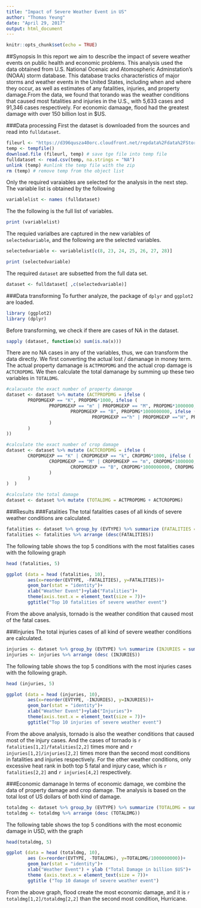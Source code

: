 ```yaml
---
title: "Impact of Severe Weather Event in US"
author: "Thomas Yeung"
date: "April 29, 2017"
output: html_document
---
```


```r
knitr::opts_chunk$set(echo = TRUE)
```

##Synopsis 
In this report we aim to describe the impact of severe weather events on public health and economic problems. This analysis used the data obtained from U.S. National Ocenaic and Atomospheric Adminstation's (NOAA) storm database. This database tracks characteristics of major storms and weather events in the United States, including when and where they occur, as well as estimates of any fatalities, injuries, and property damage.From the data, we found that torando was the weather conditions that caused most fatalities and injuries in the U.S., with 5,633 cases and 91,346 cases respectively. For economic damaage, flood had the greatest damage with over 150 billion lost in $US. 

###Data processing
First the dataset is downloaded from the sources and read into `fulldataset`. 
```r
fileurl <- "https://d396qusza40orc.cloudfront.net/repdata%2Fdata%2FStormData.csv.bz2"
temp <- tempfile()
download.file (fileurl, temp) # save tge file into temp file
fulldataset <- read.csv(temp, na.strings = "NA")
unlink (temp) #unlink the temp file with the zip
rm (temp) # remove temp from the object list
```

Only the required varaiables are selected for the analysis in the next step. The variable list is obtained by the following
```r
variablelist <- names (fulldataset)
```
The the following is the full list of variables. 
```r
print (variablelist)
```

The requied varialbes are captured in the new variables of `selectedvariable`, and the following are the selected variables.
```r
selectedvariable <- variablelist[c(8, 23, 24, 25, 26, 27, 28)]
```
```r
print (selectedvariable)
```

The required `dataset` are subsetted from the full data set. 

```r
dataset <- fulldataset[ ,c(selectedvariable)]
```

###Data transforming
To further analyze, the package of `dplyr` and `ggplot2` are loaded.
```r
library (ggplot2)
library (dplyr)
```

Before transforming, we check if there are cases of NA in the dataset. 
```r
sapply (dataset, function(x) sum(is.na(x)))
```

There are no NA cases in any of the variables, thus, we can transform the data directly. We first converting the actual lost / damanage in money term. The actual property damanage is `ACTPROPDMG` and the actual crop damage is `ACTCROPDMG`. We then calculate the total damanage by summing up these two variables in `TOTALDMG`. 

```r
#calacuate the exact number of property damange
dataset <- dataset %>% mutate (ACTPROPDMG = ifelse (
        PROPDMGEXP == "K", PROPDMG*1000, ifelse (
                PROPDMGEXP == "m" | PROPDMGEXP == "M", PROPDMG*1000000, ifelse(
                        PROPDMGEXP == "B", PROPDMG*1000000000, ifelse (
                                PROPDMGEXP =="h" | PROPDMGEXP =="H", PROPDMG*100, PROPDMG)
                )
        )
))

#calculate the exact number of crop damage
dataset <- dataset %>% mutate (ACTCROPDMG = ifelse (
        CROPDMGEXP == "K" | CROPDMGEXP == "k", CROPDMG*1000, ifelse (
                CROPDMGEXP == "M" | CROPDMGEXP == "m", CROPDMG*1000000, ifelse(
                        CROPDMGEXP == "B", CROPDMG*1000000000, CROPDMG
                )
        )
)  )

#calculate the total damage
dataset <- dataset %>% mutate (TOTALDMG = ACTPROPDMG + ACTCROPDMG)
```

###Results
###Fatalities 
The total fatalities cases of all kinds of severe weather conditions are calculated. 
```r
fatalities <- dataset %>% group_by (EVTYPE) %>% summarize (FATALITIES = sum(FATALITIES))
fatalities <- fatalities %>% arrange (desc(FATALITIES)) 
```

The following table shows the top 5 conditions with the most fatalities cases with the following graph
```r
head (fatalities, 5)
```

```r
ggplot (data = head (fatalities, 10),
        aes(x=reorder(EVTYPE, -FATALITIES), y=FATALITIES))+
        geom_bar(stat = "identity")+
        xlab("Weather Event")+ylab("Fatalities")+
        theme(axis.text.x = element_text(size = 7))+
        ggtitle("Top 10 fatalities of severe weather event")
```


From the above analysis, tornado is the weather condition that caused most of the fatal cases. 

###Injuries 
The total injuries cases of all kind of severe weather conditions are calculated. 
```r
injuries <- dataset %>% group_by (EVTYPE) %>% summarize (INJURIES = sum (INJURIES))
injuries <- injuries %>% arrange (desc (INJURIES)) 
```

The following table shows the top 5 conditions with the most injuries cases with the following graph. 
```r
head (injuries, 5)
```

```r
ggplot (data = head (injuries, 10),
        aes(x=reorder(EVTYPE, -INJURIES), y=INJURIES))+
        geom_bar(stat = "identity")+
        xlab("Weather Event")+ylab("Injuries")+
        theme(axis.text.x = element_text(size = 7))+
        ggtitle("Top 10 injuries of severe weather event")
```


From the above analysis, tornado is also the weather conditions that caused most of the injury cases. And the cases of tornado is `r fatalities[1,2]/fatalities[2,2]` times more and `r injuries[1,2]/injuries[2,2]` times more than the second most conditions in fatalities and injuries respectively. For the other weather conditions, only excessive heat rank in both top 5 fatal and injury case, which is `r fatalities[2,2]` and `r injuries[4,2]` respectively.  

###Economic damanage
In terms of economic damage, we combine the data of property damage and crop damage. The analysis is based on the total lost of US dollars of both kind of damage. 

```r
totaldmg <- dataset %>% group_by (EVTYPE) %>% summarize (TOTALDMG = sum(TOTALDMG))
totaldmg <- totaldmg %>% arrange (desc (TOTALDMG))
```

The following table shows the top 5 conditions with the most economic damage in USD, with the graph
```r
head(totaldmg, 5)
```

```r
ggplot (data = head (totaldmg, 10),
        aes (x=reorder(EVTYPE, -TOTALDMG), y=TOTALDMG/1000000000))+
        geom_bar(stat = "identity")+
        xlab("Weather Event") + ylab ("Total Damage in billion $US")+
        theme (axis.text.x = element_text(size = 7))+
        ggtitle ("Top 10 damage of severe weather event")
```


From the above graph, flood create the most economic damage, and it is `r totaldmg[1,2]/totaldmg[2,2]` than the second most condition, Hurricane. 










